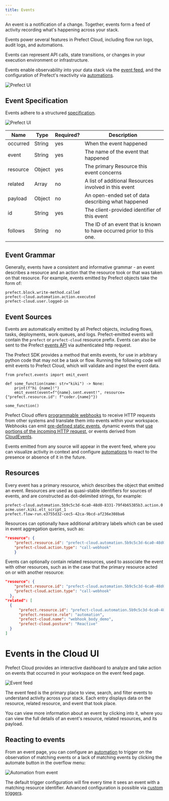 ```yaml
---
title: Events
---
```



An event is a notification of a change. Together, events form a feed of activity recording what's happening across your stack.

Events power several features in Prefect Cloud, including flow run logs, audit logs, and automations.

Events can represent API calls, state transitions, or changes in your execution environment or infrastructure.

Events enable observability into your data stack via the [event feed](/2.13.8/ui/events/#event-feed), and the configuration of Prefect's reactivity via [automations](/2.13.8/ui/automations/).

![Prefect UI](/2.13.8/img/ui/event-feed.png)

## Event Specification

Events adhere to a structured [specification](https://app.prefect.cloud/api/docs#tag/Events).

![Prefect UI](/2.13.8/img/ui/event-spec.png)

| Name     | Type   | Required? | Description                                                          |
| -------- | ------ | --------- | -------------------------------------------------------------------- |
| occurred | String | yes       | When the event happened                                              |
| event    | String | yes       | The name of the event that happened                                  |
| resource | Object | yes       | The primary Resource this event concerns                             |
| related  | Array  | no        | A list of additional Resources involved in this event                |
| payload  | Object | no        | An open-ended set of data describing what happened                   |
| id       | String | yes       | The client-provided identifier of this event                         |
| follows  | String | no        | The ID of an event that is known to have occurred prior to this one. |

## Event Grammar

Generally, events have a consistent and informative grammar - an event describes a resource and an action that the resource took or that was taken on that resource. For example, events emitted by Prefect objects take the form of:

```
prefect.block.write-method.called
prefect-cloud.automation.action.executed
prefect-cloud.user.logged-in
```

## Event Sources

Events are automatically emitted by all Prefect objects, including flows, tasks, deployments, work queues, and logs. Prefect-emitted events will contain the `prefect` or `prefect-cloud` resource prefix. Events can also be sent to the Prefect [events API](https://app.prefect.cloud/api/docs#tag/Events) via authenticated http request.

The Prefect SDK provides a method that emits events, for use in arbitrary python code that may not be a task or flow. Running the following code will emit events to Prefect Cloud, which will validate and ingest the event data.

```python3
from prefect.events import emit_event

def some_function(name: str="kiki") -> None:
    print(f"hi {name}!")
    emit_event(event=f"{name}.sent.event!", resource={"prefect.resource.id": f"coder.{name}"})

some_function()
```

Prefect Cloud offers [programmable webhooks](/2.13.8/guides/webhooks/) to receive HTTP requests from other systems and translate them into events within your workspace.  Webhooks can emit [pre-defined static events](/2.13.8/guides/webhooks/#static-webhook-events), dynamic events that [use portions of the incoming HTTP request](/2.13.8/guides/webhooks/#dynamic-webhook-events), or events derived from [CloudEvents](/2.13.8/guides/webhooks/#accepting-cloudevents).

Events emitted from any source will appear in the event feed, where you can visualize activity in context and configure [automations](/2.13.8/concepts/automations/) to react to the presence or absence of it in the future.

## Resources

Every event has a primary resource, which describes the object that emitted an event. Resources are used as quasi-stable identifiers for sources of events, and are constructed as dot-delimited strings, for example:

```
prefect-cloud.automation.5b9c5c3d-6ca0-48d0-8331-79f4b65385b3.action.0
acme.user.kiki.elt_script_1
prefect.flow-run.e3755d32-cec5-42ca-9bcd-af236e308ba6
```

Resources can optionally have additional arbitrary labels which can be used in event aggregation queries, such as:

```json
"resource": {
    "prefect.resource.id": "prefect-cloud.automation.5b9c5c3d-6ca0-48d0-8331-79f4b65385b3",
    "prefect-cloud.action.type": "call-webhook"
    }
```

Events can optionally contain related resources, used to associate the event with other resources, such as in the case that the primary resource acted on or with another resource:

```json
"resource": {
    "prefect.resource.id": "prefect-cloud.automation.5b9c5c3d-6ca0-48d0-8331-79f4b65385b3.action.0",
    "prefect-cloud.action.type": "call-webhook"
  },
"related": [
  {
      "prefect.resource.id": "prefect-cloud.automation.5b9c5c3d-6ca0-48d0-8331-79f4b65385b3",
      "prefect.resource.role": "automation",
      "prefect-cloud.name": "webhook_body_demo",
      "prefect-cloud.posture": "Reactive"
  }
]
```

# Events in the Cloud UI

Prefect Cloud provides an interactive dashboard to analyze and take action on events that occurred in your workspace on the event feed page.

![Event feed](/2.13.8/img/ui/event-feed.png)

The event feed is the primary place to view, search, and filter events to understand activity across your stack. Each entry displays data on the resource, related resource, and event that took place.

You can view more information about an event by clicking into it, where you can view the full details of an event's resource, related resources, and its payload.

## Reacting to events

From an event page, you can configure an [automation](concepts/automations) to trigger on the observation of matching events or a lack of matching events by clicking the automate button in the overflow menu:

![Automation from event](/2.13.8/img/ui/automation-from-event.png)

The default trigger configuration will fire every time it sees an event with a matching resource identifier. Advanced configuration is possible via [custom triggers](/2.13.8/cloud/automations/).
